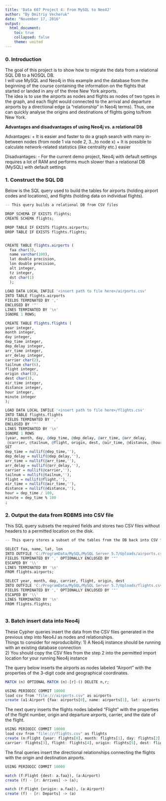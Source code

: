 ```yaml
---
title: 'Data 607 Project 4: From MySQL to Neo4J'
author: "By Dmitriy Vecheruk"
date: "November 17, 2016"
output: 
  html_document:
    toc: true
    collapsed: false
    theme: united
---
```


### 0. Introduction

The goal of this project is to show how to migrate the data from a relational SQL DB to a NOSQL DB.  
I will use MySQL and Neo4j in this example and the database from the beginning of the course containing the information on the flights that started or landed in any of the three New York airports.  
The idea is to use the airports as nodes and flights as nodes of two types in the graph, and each flight would connected to the arrival and departure airports by a directional edge (a "relationship" in Neo4j terms). Thus, one can quickly analyse the origins and destinations of flights going to/from New York.

**Advantages and disadvantages of using Neo4j vs. a relational DB**

Advantages:
+ It is easier and faster to do a graph search with many in-between nodes (from node 1 via node 2, 3..,to node x)
+ It is possible to calculate network-related statistics (like centrality etc.) easier

Disadvantages:
- For the current demo project, Neo4j with default settings requires a lot of RAM and performs much slower than a relational DB (MySQL) with default settings

### 1. Construct the SQL DB
  
Below is the SQL query used to build the tables for airports (holding airport codes and locations), and flights (holding data on individual flights).

```r

-- This query builds a relational DB from CSV files

DROP SCHEMA IF EXISTS flights;
CREATE SCHEMA flights;

DROP TABLE IF EXISTS flights.airports;
DROP TABLE IF EXISTS flights.flights;


CREATE TABLE flights.airports (
  faa char(3),
  name varchar(100),
  lat double precision,
  lon double precision,
  alt integer,
  tz integer,
  dst char(1)
  );
  
LOAD DATA LOCAL INFILE '<insert path to file here>/airports.csv' 
INTO TABLE flights.airports
FIELDS TERMINATED BY ',' 
ENCLOSED BY '"'
LINES TERMINATED BY '\n'
IGNORE 1 ROWS;

CREATE TABLE flights.flights (
year integer,
month integer,
day integer,
dep_time integer,
dep_delay integer,
arr_time integer,
arr_delay integer,
carrier char(2),
tailnum char(6),
flight integer,
origin char(3),
dest char(3),
air_time integer,
distance integer,
hour integer,
minute integer
);

LOAD DATA LOCAL INFILE '<insert path to file here>/flights.csv' 
INTO TABLE flights.flights
FIELDS TERMINATED BY ',' 
ENCLOSED BY '"'
LINES TERMINATED BY '\n'
IGNORE 1 ROWS
(year, month, day, @dep_time, @dep_delay, @arr_time, @arr_delay,
 @carrier, @tailnum, @flight, origin, dest, @air_time, @distance, @hour, @minute)
SET
dep_time = nullif(@dep_time,''),
dep_delay = nullif(@dep_delay,''),
arr_time = nullif(@arr_time,''),
arr_delay = nullif(@arr_delay,''),
carrier = nullif(@carrier,''),
tailnum = nullif(@tailnum,''),
flight = nullif(@flight,''),
air_time = nullif(@air_time,''),
distance = nullif(@distance,''),
hour = dep_time / 100,
minute = dep_time % 100
;


```

### 2. Output the data from RDBMS into CSV file
  
This SQL query subsets the required fields and stores two CSV files without headers to a permitted location on the disk.

```r
-- This query stores a subset of the tables from the DB back into CSV files 

SELECT faa, name, lat, lon
INTO OUTFILE 'C:/ProgramData/MySQL/MySQL Server 5.7/Uploads/airports.csv'
FIELDS TERMINATED BY ',' OPTIONALLY ENCLOSED BY '"'
ESCAPED BY '\\'
LINES TERMINATED BY '\n'
FROM flights.airports;

SELECT year, month, day, carrier, flight, origin, dest 
INTO OUTFILE 'C:/ProgramData/MySQL/MySQL Server 5.7/Uploads/flights.csv'
FIELDS TERMINATED BY ',' OPTIONALLY ENCLOSED BY '"'
ESCAPED BY '\\'
LINES TERMINATED BY '\n'
FROM flights.flights;



```

### 3. Batch insert data into Neo4j

These Cypher queries insert the data from the CSV files generated in the previous step into Neo4J as nodes and relationships.  
Things to consider for reproducibility:
1) A Neo4j instance should be running with an existing database connection  
2) You should copy the CSV files from the step 2 into the permitted import location for your running Neo4j instance
  
The query below inserts the airports as nodes labeled "Airport" with the properties of the 3-digit code and geographical coordinates.

```r
MATCH (n) OPTIONAL MATCH (n)-[r]-() DELETE n,r;

USING PERIODIC COMMIT 10000
load csv from "file:///airports.csv" as airports 
create (a1:Airport {faa: airports[0], name: airports[1], lat: airports[2], lon: airports[3]});

```

The next query inserts the flights nodes labeled "Flight" with the properties of the flight number, origin and departure airports, carrier, and the date of the flight. 

```r
USING PERIODIC COMMIT 10000
load csv from "file:///flights.csv" as flights 
create (n:Flight {year: flights[0], month: flights[1], day: flights[2],
carrier: flights[3], flight: flights[4], origin: flights[5], dest: flights[6] });

```

The final queries insert the directional relationships connecting the flights with the origin and destination airports.

```r

USING PERIODIC COMMIT 10000

match (f:Flight {dest: a.faa}), (a:Airport) 
create (f) - [r: Arrives] -> (a);

match (f:Flight {origin: a.faa}), (a:Airport) 
create (f) - [r: Departs] -> (a)

```


